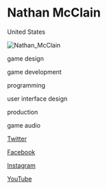 # Nathan McClain

<Location>

United States

</Location>

![Nathan_McClain](./images/Nathan_McClain_v1.png)

<Skills>

game design

game development

programming

user interface design

production

game audio

</Skills>

<Personal>

[Twitter](https://twitter.com/sgtmcclain)

[Facebook](https://facebook.com/nathan.mcclain)

[Instagram](https://instagram.com/sgtmcclain)

[YouTube](https://youtube.com/user/SergeantMcClain)

</Personal>


